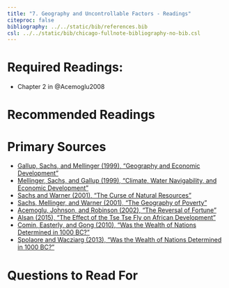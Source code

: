 ```yaml
---
title: "7. Geography and Uncontrollable Factors - Readings"
citeproc: false
bibliography: ../../static/bib/references.bib
csl: ../../static/bib/chicago-fullnote-bibliography-no-bib.csl
---
```


# Required Readings:

- <i class="fas fa-book"></i>Chapter 2 in @Acemoglu2008

# Recommended Readings

# Primary Sources

- [<i class="fas fa-file-pdf"></i> Gallup, Sachs, and Mellinger (1999), "Geography and Economic Development"](/readings/Gallup-Sachs-Mellinger-1999.pdf)
- [<i class="fas fa-file-pdf"></i> Mellinger, Sachs, and Gallup (1999), "Climate, Water Navigability, and Economic Development"](/readings/Gallup-Sachs-Mellinger-1999.pdf)
- [<i class="fas fa-file-pdf"></i> Sachs and Warner (2001), "The Curse of Natural Resources"](/readings/Sachs-Warner-2001.pdf)
- [<i class="fas fa-file-pdf"></i> Sachs, Mellinger, and Warner (2001), "The Geography of Poverty"](/readings/Sachs-Mellinger-Warner-2001.pdf)
- [<i class="fas fa-file-pdf"></i> Acemoglu, Johnson, and Robinson (2002), "The Reversal of Fortune"](/readings/Acemoglu-Johnson-Robinson-2002.pdf)
- [<i class="fas fa-file-pdf"></i> Alsan (2015), "The Effect of the Tse Tse Fly on African Development"](/readings/Alsan-2015.pdf)
- [<i class="fas fa-file-pdf"></i> Comin, Easterly, and Gong (2010), "Was the Wealth of Nations Determined in 1000 BC?"](/readings/Comin-Easterly-Gong-2010.pdf)
- [<i class="fas fa-file-pdf"></i> Spolaore and Wacziarg (2013), "Was the Wealth of Nations Determined in 1000 BC?"](/readings/Spolaore-Wacziarg-2013.pdf)


# Questions to Read For
